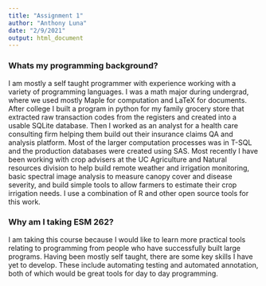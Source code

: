 ```yaml
---
title: "Assignment 1"
author: "Anthony Luna"
date: "2/9/2021"
output: html_document
---
```


### Whats my programming background?

I am mostly a self taught programmer with experience working with a variety of programming languages. I was a math major during undergrad, where we used mostly Maple for computation and LaTeX for documents. After college I built a program in python for my family grocery store that extracted raw transaction codes from the registers and created into a usable SQLite database. Then I worked as an analyst for a health care consulting firm helping them build out their insurance claims QA and analysis platform. Most of the larger computation processes was in T-SQL and the production databases were created using SAS. Most recently I have been working with crop advisers at the UC Agriculture and Natural resources division to help build remote weather and irrigation monitoring, basic spectral image analysis to measure canopy cover and disease severity, and build simple tools to allow farmers to estimate their crop irrigation needs. I use a combination of R and other open source tools for this work.

### Why am I taking ESM 262?

I am taking this course because I would like to learn more practical tools relating to programming from people who have successfully built large programs. Having been mostly self taught, there are some key skills I have yet to develop. These include automating testing and automated annotation, both of which would be great tools for day to day programming.

